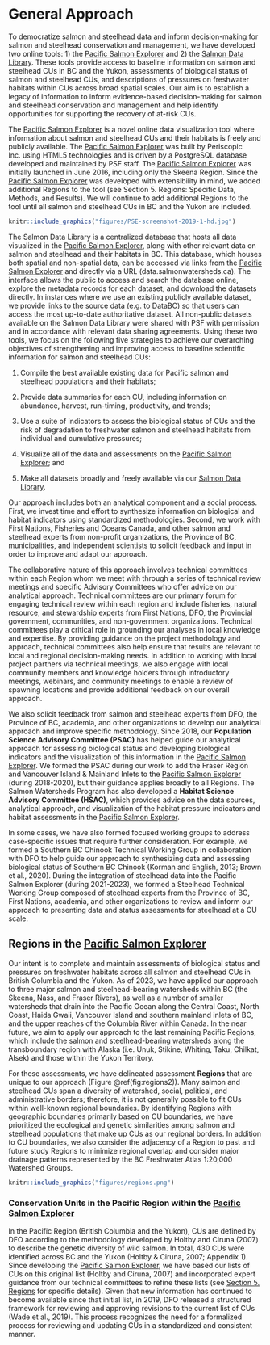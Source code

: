 # General Approach

To democratize salmon and steelhead data and inform decision-making for salmon and steelhead conservation and management, we have developed two online tools: 1) the [Pacific Salmon Explorer](https://www.salmonexplorer.ca) and 2) the [Salmon Data Library](https://www.data.salmonwatersheds.ca). These tools provide access to baseline information on salmon and steelhead CUs in BC and the Yukon, assessments of biological status of salmon and steelhead CUs, and descriptions of pressures on freshwater habitats within CUs across broad spatial scales. Our aim is to establish a legacy of information to inform evidence-based decision-making for salmon and steelhead conservation and management and help identify opportunities for supporting the recovery of at-risk CUs.  

The [Pacific Salmon Explorer](https://www.salmonexplorer.ca) is a novel online data visualization tool where information about salmon and steelhead CUs and their habitats is freely and publicly available. The [Pacific Salmon Explorer](https://www.salmonexplorer.ca) was built by Periscopic Inc. using HTML5 technologies and is driven by a PostgreSQL database developed and maintained by PSF staff. The [Pacific Salmon Explorer](https://www.salmonexplorer.ca) was initially launched in June 2016, including only the Skeena Region. Since the [Pacific Salmon Explorer](https://www.salmonexplorer.ca) was developed with extensibility in mind, we added additional Regions to the tool (see Section 5. Regions: Specific Data, Methods, and Results). We will continue to add additional Regions to the tool until all salmon and steelhead CUs in BC and the Yukon are included. 

```r
knitr::include_graphics("figures/PSE-screenshot-2019-1-hd.jpg")
```

The Salmon Data Library is a centralized database that hosts all data visualized in the [Pacific Salmon Explorer](https://www.salmonexplorer.ca), along with other relevant data on salmon and steelhead and their habitats in BC. This database, which houses both spatial and non-spatial data, can be accessed via links from the [Pacific Salmon Explorer](https://www.salmonexplorer.ca) and directly via a URL (data.salmonwatersheds.ca). The interface allows the public to access and search the database online, explore the metadata records for each dataset, and download the datasets directly. In instances where we use an existing publicly available dataset, we provide links to the source data (e.g. to DataBC) so that users can access the most up-to-date authoritative dataset. All non-public datasets available on the Salmon Data Library were shared with PSF with permission and in accordance with relevant data sharing agreements.
Using these two tools, we focus on the following five strategies to achieve our overarching objectives of strengthening and improving access to baseline scientific information for salmon and steelhead CUs:

1.	Compile the best available existing data for Pacific salmon and steelhead populations and their habitats;

2.	Provide data summaries for each CU, including information on abundance, harvest, run-timing, productivity, and trends;
3.	Use a suite of indicators to assess the biological status of CUs and the risk of degradation to freshwater salmon and steelhead habitats from individual and cumulative pressures;

4.	Visualize all of the data and assessments on the [Pacific Salmon Explorer](https://www.salmonexplorer.ca); and

5.	Make all datasets broadly and freely available via our [Salmon Data Library](https://www.data.salmonwatersheds.ca).

Our approach includes both an analytical component and a social process. First, we invest time and effort to synthesize information on biological and habitat indicators using standardized methodologies. Second, we work with First Nations, Fisheries and Oceans Canada, and other salmon and steelhead experts from non-profit organizations, the Province of BC, municipalities, and independent scientists to solicit feedback and input in order to improve and adapt our approach. 

The collaborative nature of this approach involves technical committees within each Region whom we meet with through a series of technical review meetings and specific Advisory Committees who offer advice on our analytical approach. Technical committees are our primary forum for engaging technical review within each region and include fisheries, natural resource, and stewardship experts from First Nations, DFO, the Provincial government, communities, and non-government organizations. Technical committees play a critical role in grounding our analyses in local knowledge and expertise. By providing guidance on the project methodology and approach, technical committees also help ensure that results are relevant to local and regional decision-making needs. In addition to working with local project partners via technical meetings, we also engage with local community members and knowledge holders through introductory meetings, webinars, and community meetings to enable a review of spawning locations and provide additional feedback on our overall approach.

We also solicit feedback from salmon and steelhead experts from DFO, the Province of BC, academia, and other organizations to develop our analytical approach and improve specific methodology. Since 2018, our **Population Science Advisory Committee (PSAC)** has helped guide our analytical approach for assessing biological status and developing biological indicators and the visualization of this information in the [Pacific Salmon Explorer](https://www.salmonexplorer.ca). We formed the PSAC during our work to add the Fraser Region and Vancouver Island & Mainland Inlets to the [Pacific Salmon Explorer](https://www.salmonexplorer.ca) (during 2018-2020), but their guidance applies broadly to all Regions. The Salmon Watersheds Program has also developed a **Habitat Science Advisory Committee (HSAC)**, which provides advice on the data sources, analytical approach, and visualization of the habitat pressure indicators and habitat assessments in the [Pacific Salmon Explorer](https://www.salmonexplorer.ca). 

In some cases, we have also formed focused working groups to address case-specific issues that require further consideration. For example, we formed a Southern BC Chinook Technical Working Group in collaboration with DFO to help guide our approach to synthesizing data and assessing biological status of Southern BC Chinook (Korman and English, 2013; Brown et al., 2020). During the integration of steelhead data into the Pacific Salmon Explorer (during 2021-2023), we formed a Steelhead Technical Working Group composed of steelhead experts from the Province of BC, First Nations, academia, and other organizations to review and inform our approach to presenting data and status assessments for steelhead at a CU scale. 

## Regions in the [Pacific Salmon Explorer](https://www.salmonexplorer.ca)

Our intent is to complete and maintain assessments of biological status and pressures on freshwater habitats across all salmon and steelhead CUs in British Columbia and the Yukon. As of 2023, we have applied our approach to three major salmon and steelhead-bearing watersheds within BC (the Skeena, Nass, and Fraser Rivers), as well as a number of smaller watersheds that drain into the Pacific Ocean along the Central Coast, North Coast, Haida Gwaii, Vancouver Island and southern mainland inlets of BC, and the upper reaches of the Columbia River within Canada. In the near future, we aim to apply our approach to the last remaining Pacific Regions, which include the salmon and steelhead-bearing watersheds along the transboundary region with Alaska (i.e. Unuk, Stikine, Whiting, Taku, Chilkat, Alsek) and those within the Yukon Territory.   

For these assessments, we have delineated assessment **Regions** that are unique to our approach (Figure \@ref(fig:regions2)). Many salmon and steelhead CUs span a diversity of watershed, social, political, and administrative borders; therefore, it is not generally possible to fit CUs within well-known regional boundaries. By identifying Regions with geographic boundaries primarily based on CU boundaries, we have prioritized the ecological and genetic similarities among salmon and steelhead populations that make up CUs as our regional borders. In addition to CU boundaries, we also consider the adjacency of a Region to past and future study Regions to minimize regional overlap and consider major drainage patterns represented by the BC Freshwater Atlas 1:20,000 Watershed Groups. 

```r
knitr::include_graphics("figures/regions.png")
```

### Conservation Units in the Pacific Region within the [Pacific Salmon Explorer](https://www.salmonexplorer.ca)

In the Pacific Region (British Columbia and the Yukon), CUs are defined by DFO according to the methodology developed by Holtby and Ciruna (2007) to describe the genetic diversity of wild salmon. In total, 430 CUs were identified across BC and the Yukon (Holtby & Ciruna, 2007; Appendix 1). Since developing the [Pacific Salmon Explorer](https://www.salmonexplorer.ca), we have based our lists of CUs on this original list (Holtby and Ciruna, 2007) and incorporated expert guidance from our technical committees to refine these lists (see [Section 5. Regions](#regions) for specific details). Given that new information has continued to become available since that initial list, in 2019, DFO released a structured framework for reviewing and approving revisions to the current list of CUs (Wade et al., 2019). This process recognizes the need for a formalized process for reviewing and updating CUs in a standardized and consistent manner. 

<!-- Steelhead were not formally included in the Wild Salmon Policy or work led by DFO to define CUs for salmon. However, past work has been done to define 36 *provisional* CUs for steelhead in BC, which characterize the biodiversity of steelhead in BC using similar methods to those used to define salmon CUs (Tautz et al. 2011, Parkinson et al. 2005). Future work is needed to review and potentially refine these steelhead CUs based on more recent research and data to ensure they fully capture the diversity of steelhead in BC and meet the Wild Salmon Policy's definition of a CU. We have used provisional steelhead CUs from Tautz et al. (2011) for the Skeena Region and from Parkinson et al. (2005) for all other Regions to summarize data and status for steelhead on the [Pacific Salmon Explorer](https://www.salmonexplorer.ca) and will update the tool to reflect improvements to steelhead CUs based on future work.  -->
